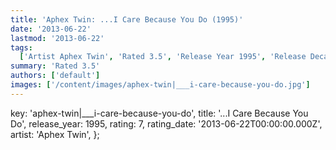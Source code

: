 ```yaml
---
title: 'Aphex Twin: ...I Care Because You Do (1995)'
date: '2013-06-22'
lastmod: '2013-06-22'
tags:
  ['Artist Aphex Twin', 'Rated 3.5', 'Release Year 1995', 'Release Decade 1990']
summary: 'Rated 3.5'
authors: ['default']
images: ['/content/images/aphex-twin|___i-care-because-you-do.jpg']
---
```


  key: 'aphex-twin|___i-care-because-you-do',
  title: '...I Care Because You Do',
  release_year: 1995,
  rating: 7,
  rating_date: '2013-06-22T00:00:00.000Z',
  artist: 'Aphex Twin',
};

<MusicRating data={data} />
